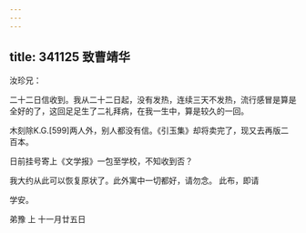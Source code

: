 ```yaml
---
---
---
```

title: 341125 致曹靖华
---




汝珍兄：

二十二日信收到。我从二十二日起，没有发热，连续三天不发热，流行感冒是算是全好的了，这回足足生了二礼拜病，在我一生中，算是较久的一回。

木刻除K.G.[599]两人外，别人都没有信。《引玉集》却将卖完了，现又去再版二百本。

日前挂号寄上《文学报》一包至学校，不知收到否？

我大约从此可以恢复原状了。此外寓中一切都好，请勿念。 此布，即请

学安。

弟豫 上 十一月廿五日